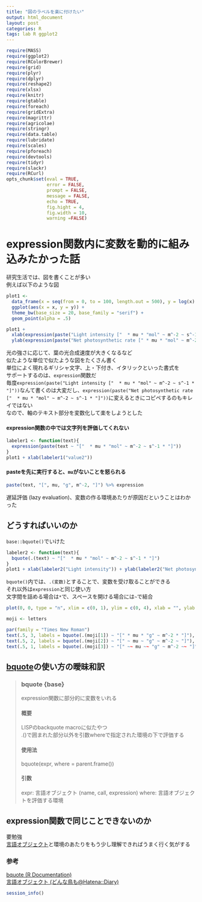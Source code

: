 ```yaml
---
title: "図のラベルを楽に付けたい"
output: html_document
layout: post
categories: R
tags: lab R ggplot2
---
```


```r
require(MASS)
require(ggplot2)
require(RColorBrewer) 
require(grid)
require(plyr)
require(dplyr)
require(reshape2)
require(xlsx)
require(knitr)
require(gtable)
require(foreach)
require(gridExtra)
require(magrittr)
require(agricolae)
require(stringr)
require(data.table)
require(lubridate)
require(scales)
require(pforeach)
require(devtools)
require(tidyr)
require(slackr)
require(RCurl)
opts_chunk$set(eval = TRUE,
               error = FALSE,
               prompt = FALSE,
               message = FALSE,
               echo = TRUE,
               fig.hight = 4,
               fig.width = 10,
               warning =FALSE)
```
# expression関数内に変数を動的に組み込みたかった話  

研究生活では、図を書くことが多い  
例えば以下のような図  
```r
plot1 <-
  data_frame(x = seq(from = 0, to = 100, length.out = 500), y = log(x) + rnorm(500, 0, 0.1)) %>%
  ggplot(aes(x = x, y = y)) +
  theme_bw(base_size = 20, base_family = "serif") +
  geom_point(alpha = .5)

plot1 +
  xlab(expression(paste("Light intensity ["  * mu * "mol" ~ m^-2 ~ s^-1 * "]"))) +
  ylab(expression(paste("Net photosynthetic rate [" * mu * "mol" ~ m^-2 ~ s^-1 * "]")))
```

光の強さに応じて、葉の光合成速度が大きくなるなど  
似たような単位で似たような図をたくさん書く  
単位によく現れるギリシャ文字、上・下付き、イタリックといった書式を  
サポートするのは、`expression`関数だ  
毎度`expression(paste("Light intensity ["  * mu * "mol" ~ m^-2 ~ s^-1 * "]"))`なんて書くのは大変だし、`expression(paste("Net photosynthetic rate ["  * mu * "mol" ~ m^-2 ~ s^-1 * "]"))`に変えるときにコピペするのもキレイではない  
なので、軸のテキスト部分を変数化して楽をしようとした   

#### expression関数の中では文字列を評価してくれない  
```r
labeler1 <- function(text){
  expression(paste(text ~ "["  * mu * "mol" ~ m^-2 ~ s^-1 * "]"))
}
plot1 + xlab(labeler1("value2"))
```

#### pasteを先に実行すると、`mu`がないことを怒られる  
```r
paste(text, "[", mu, "g", m^-2, "]") %>% expression
```

遅延評価 (lazy evaluation)、変数の作る環境あたりが原因だということはわかった  

## どうすればいいのか  
`base::bquote()`でいけた  
```r
labeler2 <- function(text){
  bquote(.(text) ~ "["  * mu * "mol" ~ m^-2 ~ s^-1 * "]")
}
plot1 + xlab(labeler2("Light intensity")) + ylab(labeler2("Net photosynthetic rate"))   
```

`bquote()`内では、`.(変数)`とすることで、変数を受け取ることができる  
それ以外は`expression`と同じ使い方  
文字間を詰める場合は`*`で、スペースを開ける場合には`~`で結合  
```r
plot(0, 0, type = "n", xlim = c(0, 1), ylim = c(0, 4), xlab = "", ylab = "")

moji <- letters

par(family = "Times New Roman")
text(.5, 3, labels = bquote(.(moji[1]) ~ "[" * mu * "g" ~ m^-2 * "]"), cex = 2)
text(.5, 2, labels = bquote(.(moji[2]) ~ "[" ~ mu ~ "g" ~ m^-2 ~ "]"), cex = 2)
text(.5, 1, labels = bquote(.(moji[3]) ~ "[" ~~ mu ~~ "g" ~ m^-2 ~~ "]"), cex = 2)
```

## [bquote](https://stat.ethz.ch/R-manual/R-devel/library/base/html/bquote.html)の使い方の曖昧和訳  
> ### bquote {base}  
> expression関数に部分的に変数をいれる  
> 
> #### 概要
> LISPのbackquote macroに似たやつ  
> .()で囲まれた部分以外を引数whereで指定された環境の下で評価する    
> 
> #### 使用法
> bquote(expr, where = parent.frame())
> 
> #### 引数
> expr: 言語オブジェクト (name, call, expression)
> where: 言語オブジェクトを評価する環境

## expression関数で同じことできないのか  
要勉強  
[言語オブジェクト](http://d.hatena.ne.jp/tsutatsutatsuta/20120114/1326542583)と環境のあたりをもう少し理解できればうまく行く気がする  

### 参考
[bquote (R Documentation)](https://stat.ethz.ch/R-manual/R-devel/library/base/html/bquote.html)  
[言語オブジェクト (どんな鳥も@Hatena::Diary)](http://d.hatena.ne.jp/tsutatsutatsuta/20120114/1326542583)

```r
session_info()
```
